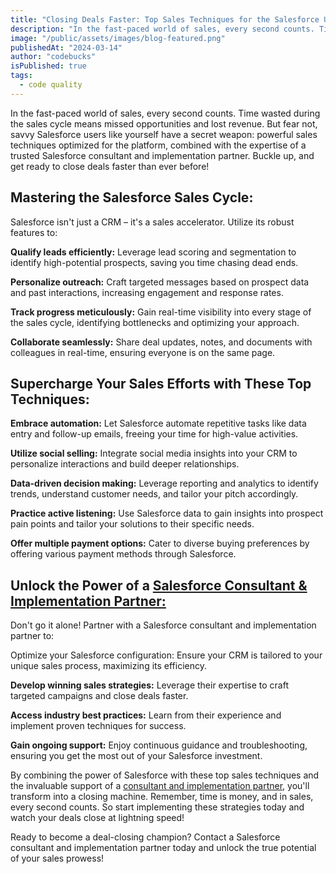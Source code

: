 ```yaml
---
title: "Closing Deals Faster: Top Sales Techniques for the Salesforce User"
description: "In the fast-paced world of sales, every second counts. Time wasted during the sales cycle means missed opportunities and lost revenue. But fear not, savvy Salesforce users like yourself have a secret weapon: powerful sales techniques optimized for the platform, combined with the expertise of a trusted Salesforce consultant and implementation partner. Buckle up, and get ready to close deals faster than ever before!"
image: "/public/assets/images/blog-featured.png"
publishedAt: "2024-03-14"
author: "codebucks"
isPublished: true
tags:
  - code quality
---
```


In the fast-paced world of sales, every second counts. Time wasted during the sales cycle means missed opportunities and lost revenue. But fear not, savvy Salesforce users like yourself have a secret weapon: powerful sales techniques optimized for the platform, combined with the expertise of a trusted Salesforce consultant and implementation partner. Buckle up, and get ready to close deals faster than ever before!

## Mastering the Salesforce Sales Cycle:

Salesforce isn't just a CRM – it's a sales accelerator. Utilize its robust features to:

**Qualify leads efficiently:** Leverage lead scoring and segmentation to identify high-potential prospects, saving you time chasing dead ends.

**Personalize outreach:** Craft targeted messages based on prospect data and past interactions, increasing engagement and response rates.

**Track progress meticulously:** Gain real-time visibility into every stage of the sales cycle, identifying bottlenecks and optimizing your approach.

**Collaborate seamlessly:** Share deal updates, notes, and documents with colleagues in real-time, ensuring everyone is on the same page.

## Supercharge Your Sales Efforts with These Top Techniques:

**Embrace automation:** Let Salesforce automate repetitive tasks like data entry and follow-up emails, freeing your time for high-value activities.

**Utilize social selling:** Integrate social media insights into your CRM to personalize interactions and build deeper relationships.

**Data-driven decision making:** Leverage reporting and analytics to identify trends, understand customer needs, and tailor your pitch accordingly.

**Practice active listening:** Use Salesforce data to gain insights into prospect pain points and tailor your solutions to their specific needs.

**Offer multiple payment options:** Cater to diverse buying preferences by offering various payment methods through Salesforce.

## Unlock the Power of a [Salesforce Consultant & Implementation Partner:](http://www.cloudprism.in)

Don't go it alone! Partner with a Salesforce consultant and implementation partner to:

Optimize your Salesforce configuration: Ensure your CRM is tailored to your unique sales process, maximizing its efficiency.

**Develop winning sales strategies:** Leverage their expertise to craft targeted campaigns and close deals faster.

**Access industry best practices:** Learn from their experience and implement proven techniques for success.

**Gain ongoing support:** Enjoy continuous guidance and troubleshooting, ensuring you get the most out of your Salesforce investment.

By combining the power of Salesforce with these top sales techniques and the invaluable support of a [consultant and implementation partner](http://www.cloudprism.in), you'll transform into a closing machine. Remember, time is money, and in sales, every second counts. So start implementing these strategies today and watch your deals close at lightning speed!

Ready to become a deal-closing champion? Contact a Salesforce consultant and implementation partner today and unlock the true potential of your sales prowess!

